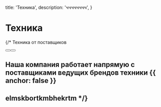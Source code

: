 
  title: 'Техника',
  description: 'чччччччч',
}


<HeroPattern />

# Техника

{/* Техника от поставщиков

<div className="not-prose mb-16 mt-6 flex gap-3">
  <Button href="/quickstart" arrow="right" children="Quickstart" />
  <Button href="/sdks" variant="outline" children="Explore SDKs" />
</div>

## Наша компания работает напрямую с поставщиками ведущих брендов техники {{ anchor: false }}


## elmskbortkmbhekrtm */}
